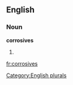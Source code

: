 ==English==

===Noun===
'''corrosives'''

# {{plural of|[[corrosive]]}}

[[Category:English plurals]]

[[fr:corrosives]]